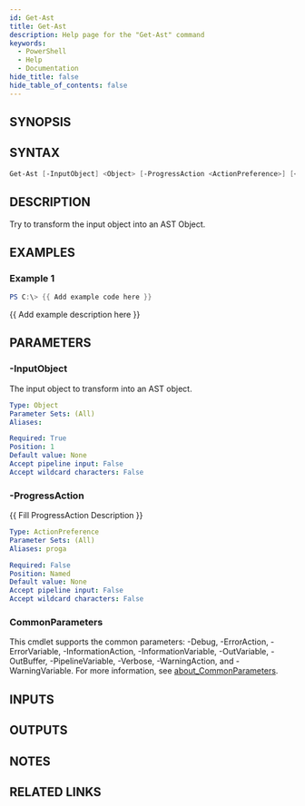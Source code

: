 ```yaml
---
id: Get-Ast
title: Get-Ast
description: Help page for the "Get-Ast" command
keywords:
  - PowerShell
  - Help
  - Documentation
hide_title: false
hide_table_of_contents: false
---
```


## SYNOPSIS

## SYNTAX

```powershell
Get-Ast [-InputObject] <Object> [-ProgressAction <ActionPreference>] [<CommonParameters>]
```

## DESCRIPTION

Try to transform the input object into an AST Object.

## EXAMPLES

### Example 1

```powershell
PS C:\> {{ Add example code here }}
```

\{\{ Add example description here \}\}

## PARAMETERS

### -InputObject

The input object to transform into an AST object.

```yaml
Type: Object
Parameter Sets: (All)
Aliases:

Required: True
Position: 1
Default value: None
Accept pipeline input: False
Accept wildcard characters: False
```

### -ProgressAction

\{\{ Fill ProgressAction Description \}\}

```yaml
Type: ActionPreference
Parameter Sets: (All)
Aliases: proga

Required: False
Position: Named
Default value: None
Accept pipeline input: False
Accept wildcard characters: False
```

### CommonParameters

This cmdlet supports the common parameters: -Debug, -ErrorAction, -ErrorVariable, -InformationAction, -InformationVariable, -OutVariable, -OutBuffer, -PipelineVariable, -Verbose, -WarningAction, and -WarningVariable. For more information, see [about_CommonParameters](http://go.microsoft.com/fwlink/?LinkID=113216).

## INPUTS

## OUTPUTS

## NOTES

## RELATED LINKS
